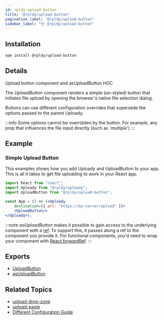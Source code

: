 ```yaml
---
id: rpldy-upload-button
title: "@rpldy/upload-button"
pagination_label: "@rpldy/upload-button"
sidebar_label: "📦 @rpldy/upload-button"
---
```


## Installation

```bash npm2yarn
npm install @rpldy/upload-button
```

## Details

Upload button component and asUploadButton HOC

The _UploadButton_ component renders a simple (un-styled) button that initiates file upload by opening the browser's native file selection dialog.

Buttons can use different configuration overrides that supersede the options passed to the parent Uploady.

:::info
Some options cannot be overridden by the button. For example, any prop that influences the file input directly (such as '_multiple_')
:::

## Example

### Simple Upload Button

This examples shows how you add Uploady and UploadButton to your app.
This is all it takes to get file uploading to work in your React app.

```jsx
import React from "react";
import Uploady from "@rpldy/uploady";
import UploadButton from "@rpldy/upload-button";

const App = () => (<Uploady
    destination={{ url: "https://my-server/upload" }}>
    <UploadButton/>
</Uploady>);
```


:::note
_asUploadButton_ makes it possible to gain access to the underlying component with a [ref](https://reactjs.org/docs/refs-and-the-dom.html).
To support this, it passes along a ref to the component you provide it. For functional components,
you'd need to wrap your component with [React.forwardRef](https://reactjs.org/docs/react-api.html#reactforwardref).
:::

## Exports

* [UploadButton](../../api/components/uploadButton)
* [asUploadButton](../../api/hocs/asUploadButton)

## Related Topics

* [upload-drop-zone](../rpldy-upload-drop-zone)
* [upload-paste](../rpldy-upload-paste)
* [Different Configuration Guide](../../guides/DifferentConfiguration)

